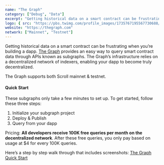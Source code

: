 ```yaml
---
name: "The Graph"
category: ["Debug", "Data"]
excerpt: "Getting historical data on a smart contract can be frustrating when you’re building a dapp. The Graph provides an easy way to query smart contract data through APIs known as subgraphs."
logo: { src: "https://pbs.twimg.com/profile_images/1735767195567730688/goqgFT93_400x400.jpg", alt: "The Graph Logo" }
website: "https://thegraph.com"
network: ["Mainnet", "Testnet"]
---
```


Getting historical data on a smart contract can be frustrating when you’re building a dapp. [The Graph](https://thegraph.com/) provides an easy way to query smart contract data through APIs known as subgraphs. The Graph’s infrastructure relies on a decentralized network of indexers, enabling your dapp to become truly decentralized.

The Graph supports both Scroll mainnet & testnet.

#### Quick Start

These subgraphs only take a few minutes to set up. To get started, follow these three steps:

1. Initialize your subgraph project
2. Deploy & Publish
3. Query from your dapp

Pricing: **All developers receive 100K free queries per month on the decentralized network**. After these free queries, you only pay based on usage at $4 for every 100K queries.

Here’s a step by step walk through that includes screenshots:
[The Graph Quick Start](https://edgeandnode.notion.site/The-Graph-Quick-Start-cd924d4d17674c5492216ef7c5e0503d?pvs=74)  
